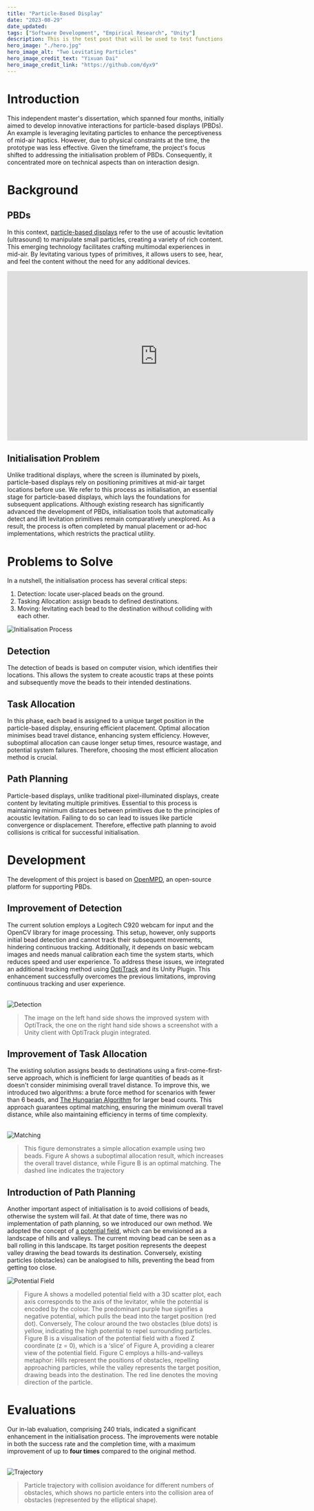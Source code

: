 ```yaml
---
title: "Particle-Based Display"
date: "2023-08-29"
date_updated: 
tags: ["Software Development", "Empirical Research", "Unity"]
description: This is the test post that will be used to test functions, including layouts, responsive design, scss modules
hero_image: "./hero.jpg"
hero_image_alt: "Two Levitating Particles"
hero_image_credit_text: "Yixuan Dai"
hero_image_credit_link: "https://github.com/dyx9"
---
```



# Introduction

This independent master's dissertation, which spanned four months, initially aimed to develop innovative interactions for particle-based displays (PBDs). An example is leveraging levitating particles to enhance the perceptiveness of mid-air haptics. However, due to physical constraints at the time, the prototype was less effective. Given the timeframe, the project's focus shifted to addressing the initialisation problem of PBDs. Consequently, it concentrated more on technical aspects than on interaction design.

# Background

## PBDs

In this context, [particle-based displays](https://uclic.ucl.ac.uk/research/acoustic-levitation) refer to the use of acoustic levitation (ultrasound) to manipulate small particles, creating a variety of rich content. This emerging technology facilitates crafting multimodal experiences in mid-air. By levitating various types of primitives, it allows users to see, hear, and feel the content without the need for any additional devices.

<iframe width="698" height="393" src="https://www.youtube.com/embed/jOnxr9Ez_Kc?rel=0&amp;start=1" frameborder="0" sandbox="allow-scripts allow-popups allow-top-navigation-by-user-activation allow-forms allow-same-origin allow-storage-access-by-user-activation" allowfullscreen=""></iframe>

## Initialisation Problem

Unlike traditional displays, where the screen is illuminated by pixels, particle-based displays rely on positioning primitives at mid-air target locations before use. We refer to this process as initialisation, an essential stage for particle-based displays, which lays the foundations for subsequent applications. Although existing research has significantly advanced the development of PBDs, initialisation tools that automatically detect and lift levitation primitives remain comparatively unexplored. As a result, the process is often completed by manual placement or ad-hoc implementations, which restricts the practical utility.

# Problems to Solve

In a nutshell, the initialisation process has several critical steps:

1. Detection: locate user-placed beads on the ground.
2. Tasking Allocation: assign beads to defined destinations.
3. Moving: levitating each bead to the destination without colliding with each other.

<img src={Initialisation} alt="Initialisation Process" />

## Detection

The detection of beads is based on computer vision, which identifies their locations. This allows the system to create acoustic traps at these points and subsequently move the beads to their intended destinations.

## Task Allocation

In this phase, each bead is assigned to a unique target position in the particle-based display, ensuring efficient placement. Optimal allocation minimises bead travel distance, enhancing system efficiency. However, suboptimal allocation can cause longer setup times, resource wastage, and potential system failures. Therefore, choosing the most efficient allocation method is crucial.

## Path Planning

Particle-based displays, unlike traditional pixel-illuminated displays, create content by levitating multiple primitives. Essential to this process is maintaining minimum distances between primitives due to the principles of acoustic levitation. Failing to do so can lead to issues like particle convergence or displacement. Therefore, effective path planning to avoid collisions is critical for successful initialisation.

# Development

The development of this project is based on [OpenMPD](https://github.com/RMResearch/OpenMPD), an open-source platform for supporting PBDs.

## Improvement of Detection

The current solution employs a Logitech C920 webcam for input and the OpenCV library for image processing. This setup, however, only supports initial bead detection and cannot track their subsequent movements, hindering continuous tracking. Additionally, it depends on basic webcam images and needs manual calibration each time the system starts, which reduces speed and user experience. To address these issues, we integrated an additional tracking method using [OptiTrack](https://optitrack.com/) and its Unity Plugin. This enhancement successfully overcomes the previous limitations, improving continuous tracking and user experience.

<br />
<img src={Detection} alt="Detection" />
<br />

> The image on the left hand side shows the improved system with OptiTrack, the one on the right hand side shows a screenshot with a Unity client with OptiTrack plugin integrated.

## Improvement of Task Allocation

The existing solution assigns beads to destinations using a first-come-first-serve approach, which is inefficient for large quantities of beads as it doesn't consider minimising overall travel distance. To improve this, we introduced two algorithms: a brute force method for scenarios with fewer than 6 beads, and [The Hungarian Algorithm](https://en.wikipedia.org/wiki/Hungarian_algorithm) for larger bead counts. This approach guarantees optimal matching, ensuring the minimum overall travel distance, while also maintaining efficiency in terms of time complexity.

<br />
<img src={Matching} alt="Matching" />
<br />

> This figure demonstrates a simple allocation example using two beads. Figure A shows a suboptimal allocation result, which increases the overall travel distance, while Figure B is an optimal matching. The dashed line indicates the trajectory



## Introduction of Path Planning

Another important aspect of initialisation is to avoid collisions of beads, otherwise the system will fail. At that date of time, there was no implementation of path planning, so we introduced our own method. We adopted the concept of [a potential field](https://en.wikipedia.org/wiki/Scalar_potential), which can be envisioned as a landscape of hills and valleys. The current moving bead can be seen as a ball rolling in this landscape. Its target position represents the deepest valley drawing the bead towards its destination. Conversely, existing particles (obstacles) can be analogised to hills, preventing the bead from getting too close.

<img src={PotentialField} alt="Potential Field" />

> Figure A shows a modelled potential field with a 3D scatter plot, each axis corresponds to the axis of the levitator, while the potential is encoded by the colour. The predominant purple hue signifies a negative potential, which pulls the bead into the target position (red dot). Conversely, The colour around the two obstacles (blue dots) is yellow, indicating the high potential to repel surrounding particles. Figure B is a visualisation of the potential field with a fixed Z coordinate (z = 0), which is a ‘slice’ of Figure A, providing a clearer view of the potential field. Figure C employs a hills-and-valleys metaphor: Hills represent the positions of obstacles, repelling approaching particles, while the valley represents the target position, drawing beads into the destination. The red line denotes the moving direction of the particle.

# Evaluations

Our in-lab evaluation, comprising 240 trials, indicated a significant enhancement in the initialisation process. The improvements were notable in both the success rate and the completion time, with a maximum improvement of up to **four times** compared to the original method.

<br />

<img src={Trajectory} alt="Trajectory" />

> Particle trajectory with collision avoidance for different numbers of obstacles, which shows no particle enters into the collision area of obstacles (represented by the elliptical shape).